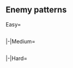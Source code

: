 ==Enemy patterns==
<!--
AUTOGENERATED, leave a comment on this subpage if you have found any issues (incorrect or missing info, non-optimal order, etc.)
-->
{{Section}}
<tabber>
Easy=
{{Event/Map|
{{Event/MapNode|1|Easy|x=575|y=203}}
{{Event/MapNode|A|Easy|x=633|y=232}}
{{Event/MapNode|B|Easy|x=618|y=158}}
{{Event/MapNode|C|Easy|x=589|y=305}}
{{Event/MapNode|D|Easy|x=519|y=152}}
{{Event/MapNode|E|Easy|x=467|y=98}}
{{Event/MapNode|F|Easy|x=441|y=285}}
{{Event/MapNode|G|Easy|x=386|y=121}}
{{Event/MapNode|H|Easy|x=376|y=237}}
{{Event/MapNode|I|Easy|x=304|y=148}}
{{Event/MapNode|J|Easy|x=288|y=264}}
{{Event/MapNode|K|Easy|x=229|y=149}}
{{Event/MapNode|L|Easy|x=207|y=232}}
{{Event/MapNode|M|Easy|x=202|y=287}}
{{Event/MapNode|N|Easy|x=119|y=202}}
{{Event/MapNode|O|Easy|x=122|y=112}}
{{Event/MapNode|P|Easy|x=441|y=230}}
{{Event/MapNode|Q|Easy|x=441|y=170}}
}}
<div style="width:800px;max-height:400px;overflow:auto;">
{{NodeInfoEmpty|Easy|A}}
{{NodeInfo|diff=Easy|name=深海東方前方展開潜水艦隊 III群
|B
|Normal
|{{TooltipSimple|Echelon|41% (324/799)}}<br>{{TooltipSimple|Line Abreast|30% (236/799)}}
|Submarine Ka-Class
|Submarine Ka-Class
|Submarine Ka-Class
|-
|B
|Normal
|{{TooltipSimple|Echelon|30% (239/799)}}
|Submarine Ka-Class/Elite
|Submarine Ka-Class
|Submarine Ka-Class
}}
{{NodeInfo|diff=Easy|name=深海東方前方展開潜水艦隊 II群
|C
|Normal
|{{TooltipSimple|Echelon|40% (29818/74029)}}<br>{{TooltipSimple|Line Abreast|30% (22083/74029)}}
|Submarine Ka-Class
|Submarine Ka-Class
|Submarine Ka-Class
|-
|C
|Normal
|{{TooltipSimple|Echelon|30% (22128/74029)}}
|Submarine Ka-Class/Elite
|Submarine Ka-Class
|Submarine Ka-Class
}}
{{NodeInfo|diff=Easy|name=海峡前進配備 深海魚雷艇襲撃隊
|D
|Normal
|{{TooltipSimple|Echelon|35% (2131/6006)}}
|PT Imp Pack/III
|PT Imp Pack
|PT Imp Pack
|-
|D
|Normal
|{{TooltipSimple|Echelon|41% (2440/6006)}}
|PT Imp Pack/III
|PT Imp Pack
|PT Imp Pack
|PT Imp Pack
|-
|D
|Normal
|{{TooltipSimple|Echelon|24% (1435/6006)}}
|PT Imp Pack/III
|PT Imp Pack
|PT Imp Pack
|PT Imp Pack
|PT Imp Pack
}}
{{NodeInfo|diff=Easy|name=リランカ基地防衛部隊
|E
|Normal
|{{TooltipSimple|Line Ahead|29% (1429/4939)}}
|Heavy Cruiser Ri-Class/Flagship
|Light Cruiser Tsu-Class
|Destroyer I-Class/Late Model
|Destroyer I-Class
|Destroyer I-Class
|Destroyer I-Class
|-
|E
|Normal
|{{TooltipSimple|Line Ahead|15% (742/4939)}}<br>{{TooltipSimple|Double Line|56% (2768/4939)}}
|Heavy Cruiser Ri-Class/Flagship
|Light Cruiser Ho-Class/Flagship
|Light Cruiser Tsu-Class
|Destroyer I-Class/Late Model
|Destroyer I-Class
|Destroyer I-Class
}}
{{NodeInfo|diff=Easy|name=深海東方重巡戦隊
|F
|Normal
|{{TooltipSimple|Line Ahead|39% (28692/73253)}}<br>{{TooltipSimple|Double Line|39% (28605/73253)}}
|Heavy Cruiser Ri-Class/Flagship
|Heavy Cruiser Ri-Class/Flagship
|Light Cruiser He-Class/Flagship
|Destroyer I-Class
|Destroyer I-Class
|Destroyer I-Class
|-
|F
|Normal
|{{TooltipSimple|Line Ahead|22% (15956/73253)}}
|Heavy Cruiser Ri-Class/Flagship
|Heavy Cruiser Ri-Class/Flagship
|Light Cruiser He-Class/Flagship
|Destroyer I-Class/Late Model
|Destroyer I-Class
|Destroyer I-Class
}}
{{NodeInfoSelect|Easy|G}}
{{NodeInfo|diff=Easy|name=リランカ港湾基地
|H
|Defense
|{{TooltipSimple|Double Line|34% (71/207)}}
|Harbour Summer Princess
|Artillery Imp
|Transport Ship Wa-Class
|Transport Ship Wa-Class
|Transport Ship Wa-Class
|-
|H
|Defense
|{{TooltipSimple|Double Line|26% (53/207)}}
|Harbour Summer Princess
|Airfield Princess/V
|Transport Ship Wa-Class
|Transport Ship Wa-Class
|Transport Ship Wa-Class
|-
|H
|Defense
|{{TooltipSimple|Double Line|40% (83/207)}}
|Harbour Summer Princess
|Airfield Princess/V
|Artillery Imp
|Transport Ship Wa-Class
|Transport Ship Wa-Class
}}
{{NodeInfo|diff=Easy|name=リランカ港湾基地
|I
|Normal
|{{TooltipSimple|Double Line|36% (1456/4077)}}
|Harbour Summer Princess
|Destroyer I-Class
|Transport Ship Wa-Class
|Transport Ship Wa-Class
|-
|I
|Normal
|{{TooltipSimple|Double Line|31% (1244/4077)}}
|Harbour Summer Princess
|Destroyer I-Class/Late Model
|Transport Ship Wa-Class
|Transport Ship Wa-Class
|Transport Ship Wa-Class
|-
|I
|Normal
|{{TooltipSimple|Double Line|34% (1377/4077)}}
|Harbour Summer Princess
|Destroyer I-Class/Late Model
|Destroyer I-Class/Late Model
|Transport Ship Wa-Class
|Transport Ship Wa-Class
}}
{{NodeInfo|diff=Easy|name=深海東方緊急展開 前衛機動部隊
|J
|Defense
|{{TooltipSimple|Diamond|26% (15920/62386)}}
|Light Carrier Nu-Class/Flagship
|Heavy Cruiser Ri-Class/Flagship
|Light Cruiser Ho-Class/Flagship
|Destroyer I-Class
|Destroyer I-Class
|-
|J
|Defense
|{{TooltipSimple|Double Line|36% (22338/62386)}}<br>{{TooltipSimple|Diamond|39% (24128/62386)}}
|Light Carrier Nu-Class/Kai Elite
|Heavy Cruiser Ri-Class/Flagship
|Light Cruiser Ho-Class/Flagship
|Destroyer I-Class
|Destroyer I-Class
}}
{{NodeInfo|diff=Easy|name=深海東方前方展開潜水艦隊 I群
|K
|Normal
|{{TooltipSimple|Echelon|35% (9564/27543)}}<br>{{TooltipSimple|Line Abreast|35% (9644/27543)}}
|Submarine Ka-Class/Elite
|Submarine Ka-Class
|Submarine Ka-Class
|Submarine Ka-Class
|Submarine Ka-Class
|-
|K
|Normal
|{{TooltipSimple|Echelon|30% (8335/27543)}}
|Submarine Ka-Class/Flagship
|Submarine Ka-Class
|Submarine Ka-Class
|Submarine Ka-Class
|Submarine Ka-Class
}}
{{NodeInfo|diff=Easy|name=深海東方緊急展開 前衛機動部隊
|L
|Normal
|{{TooltipSimple|Diamond|26% (15707/61066)}}
|Light Carrier Nu-Class/Flagship
|Heavy Cruiser Ri-Class/Flagship
|Light Cruiser Ho-Class/Flagship
|Destroyer I-Class
|Destroyer I-Class
|-
|L
|Normal
|{{TooltipSimple|Double Line|36% (21959/61066)}}<br>{{TooltipSimple|Diamond|38% (23400/61066)}}
|Light Carrier Nu-Class/Kai Elite
|Heavy Cruiser Ri-Class/Flagship
|Light Cruiser Ho-Class/Flagship
|Destroyer I-Class
|Destroyer I-Class
}}
{{NodeInfoEmpty|Easy|M}}
{{NodeInfoEmpty|Easy|N}}
{{NodeInfo|diff=Easy|name=深海東方緊急展開 主力機動部隊
|O
|Boss
|{{TooltipSimple|Cruising<br>Formation 4|88% (39426/44777)}}
|Heavy Cruiser Ne-Class/Flagship
|Light Carrier Nu-Class/Elite
|Destroyer I-Class/Late Model
|Destroyer I-Class
|Destroyer I-Class
|Destroyer I-Class
|Destroyer I-Class
|Destroyer I-Class
|Destroyer I-Class
|Destroyer I-Class
|Destroyer I-Class
|-
|O
|Boss
|{{TooltipSimple|Cruising<br>Formation 4|12% (5351/44777)}}<br>(Final)
|Heavy Cruiser Ne-Class/Flagship
|Light Cruiser He-Class/Flagship
|Light Carrier Nu-Class/Elite
|Light Cruiser Tsu-Class
|Destroyer I-Class
|Destroyer I-Class
|Destroyer I-Class/Late Model
|Destroyer I-Class
|Destroyer I-Class
|Destroyer I-Class
|Destroyer I-Class
}}
{{NodeInfo|diff=Easy|name=深海東方雷巡戦隊
|P
|Normal
|{{TooltipSimple|Line Ahead|41% (2232/5503)}}<br>{{TooltipSimple|Double Line|30% (1633/5503)}}
|Light Cruiser Ho-Class/Flagship
|Torpedo Cruiser Chi-Class/Elite
|Torpedo Cruiser Chi-Class/Elite
|Torpedo Cruiser Chi-Class/Elite
|Destroyer I-Class
|Destroyer I-Class
|-
|P
|Normal
|{{TooltipSimple|Line Ahead|30% (1638/5503)}}
|Light Cruiser He-Class/Flagship
|Torpedo Cruiser Chi-Class/Flagship
|Torpedo Cruiser Chi-Class/Elite
|Torpedo Cruiser Chi-Class/Elite
|Destroyer I-Class
|Destroyer I-Class
}}
{{NodeInfo|diff=Easy|name=深海精鋭駆逐隊
|Q
|Normal
|{{TooltipSimple|Line Ahead|19% (984/5118)}}
|Destroyer Na-Class
|Destroyer I-Class/Late Model
|Destroyer I-Class
|Destroyer I-Class
|Destroyer I-Class
|Destroyer I-Class
|-
|Q
|Normal
|{{TooltipSimple|Line Ahead|41% (2088/5118)}}
|Destroyer Na-Class
|Destroyer I-Class/Late Model
|Destroyer I-Class/Late Model
|Destroyer I-Class
|Destroyer I-Class
|Destroyer I-Class
|-
|Q
|Normal
|{{TooltipSimple|Line Ahead|40% (2046/5118)}}
|Destroyer Na-Class
|Destroyer I-Class/Late Model
|Destroyer I-Class/Late Model
|Destroyer I-Class/Late Model
|Destroyer I-Class
|Destroyer I-Class
}}
</div> <!-- overflow -->
|-|Medium=
{{Event/Map|
{{Event/MapNode|1|Medium|x=575|y=203}}
{{Event/MapNode|A|Medium|x=633|y=232}}
{{Event/MapNode|B|Medium|x=618|y=158}}
{{Event/MapNode|C|Medium|x=589|y=305}}
{{Event/MapNode|D|Medium|x=519|y=152}}
{{Event/MapNode|E|Medium|x=467|y=98}}
{{Event/MapNode|F|Medium|x=441|y=285}}
{{Event/MapNode|G|Medium|x=386|y=121}}
{{Event/MapNode|H|Medium|x=376|y=237}}
{{Event/MapNode|I|Medium|x=304|y=148}}
{{Event/MapNode|J|Medium|x=288|y=264}}
{{Event/MapNode|K|Medium|x=229|y=149}}
{{Event/MapNode|L|Medium|x=207|y=232}}
{{Event/MapNode|M|Medium|x=202|y=287}}
{{Event/MapNode|N|Medium|x=119|y=202}}
{{Event/MapNode|O|Medium|x=122|y=112}}
{{Event/MapNode|P|Medium|x=441|y=230}}
{{Event/MapNode|Q|Medium|x=441|y=170}}
}}
<div style="width:800px;max-height:400px;overflow:auto;">
{{NodeInfoEmpty|Medium|A}}
{{NodeInfo|diff=Medium|name=深海東方前方展開潜水艦隊 III群
|B
|Normal
|{{TooltipSimple|Echelon|38% (66/176)}}<br>{{TooltipSimple|Line Abreast|30% (52/176)}}
|Submarine Ka-Class/Elite
|Submarine Ka-Class
|Submarine Ka-Class
|-
|B
|Normal
|{{TooltipSimple|Echelon|33% (58/176)}}
|Submarine Ka-Class/Flagship
|Submarine Ka-Class/Elite
|Submarine Ka-Class/Elite
}}
{{NodeInfo|diff=Medium|name=深海東方前方展開潜水艦隊 II群
|C
|Normal
|{{TooltipSimple|Echelon|40% (14637/36668)}}<br>{{TooltipSimple|Line Abreast|30% (10974/36668)}}
|Submarine Ka-Class/Elite
|Submarine Ka-Class
|Submarine Ka-Class
|-
|C
|Normal
|{{TooltipSimple|Echelon|30% (11057/36668)}}
|Submarine Ka-Class/Flagship
|Submarine Ka-Class/Elite
|Submarine Ka-Class/Elite
}}
{{NodeInfo|diff=Medium|name=海峡前進配備 深海魚雷艇襲撃隊
|D
|Normal
|{{TooltipSimple|Echelon|35% (1367/3936)}}
|PT Imp Pack/III
|PT Imp Pack
|PT Imp Pack
|PT Imp Pack
|-
|D
|Normal
|{{TooltipSimple|Echelon|40% (1592/3936)}}
|PT Imp Pack/III
|PT Imp Pack
|PT Imp Pack
|PT Imp Pack
|PT Imp Pack
|-
|D
|Normal
|{{TooltipSimple|Echelon|25% (977/3936)}}
|PT Imp Pack/III
|PT Imp Pack
|PT Imp Pack
|PT Imp Pack
|PT Imp Pack
|PT Imp Pack
}}
{{NodeInfo|diff=Medium|name=リランカ基地防衛部隊
|E
|Normal
|{{TooltipSimple|Line Ahead|28% (848/2980)}}
|Heavy Cruiser Ri-Class/Flagship
|Light Cruiser Ho-Class/Flagship
|Light Cruiser Tsu-Class
|Destroyer I-Class/Late Model
|Destroyer I-Class
|Destroyer I-Class
|-
|E
|Normal
|{{TooltipSimple|Line Ahead|26% (765/2980)}}<br>{{TooltipSimple|Double Line|46% (1367/2980)}}
|Heavy Cruiser Ri-Class/Flagship
|Light Cruiser Ho-Class/Flagship
|Light Cruiser Tsu-Class/Elite
|Destroyer I-Class/Late Model
|Destroyer I-Class
|Destroyer I-Class
}}
{{NodeInfo|diff=Medium|name=深海東方重巡戦隊
|F
|Normal
|{{TooltipSimple|Line Ahead|37% (13191/35727)}}<br>{{TooltipSimple|Double Line|26% (9181/35727)}}
|Heavy Cruiser Ri-Class/Flagship
|Heavy Cruiser Ri-Class/Flagship
|Light Cruiser He-Class/Flagship
|Destroyer I-Class/Late Model
|Destroyer I-Class
|Destroyer I-Class
|-
|F
|Normal
|{{TooltipSimple|Line Ahead|37% (13355/35727)}}
|Heavy Cruiser Ri-Class/Flagship
|Heavy Cruiser Ri-Class/Flagship
|Light Cruiser He-Class/Flagship
|Destroyer I-Class/Late Model
|Destroyer I-Class/Late Model
|Destroyer I-Class/Late Model
}}
{{NodeInfoSelect|Medium|G}}
{{NodeInfo|diff=Medium|name=リランカ港湾基地
|H
|Defense
|{{TooltipSimple|Double Line|40% (22/55)}}
|Harbour Summer Princess/II
|Artillery Imp
|Artillery Imp
|Transport Ship Wa-Class
|Transport Ship Wa-Class
|-
|H
|Defense
|{{TooltipSimple|Double Line|27% (15/55)}}
|Harbour Summer Princess/II
|Airfield Princess/V
|Artillery Imp
|Transport Ship Wa-Class
|Transport Ship Wa-Class
|-
|H
|Defense
|{{TooltipSimple|Double Line|33% (18/55)}}
|Harbour Summer Princess/II
|Airfield Princess/VI
|Artillery Imp
|Transport Ship Wa-Class
|Transport Ship Wa-Class
}}
{{NodeInfo|diff=Medium|name=リランカ港湾基地
|I
|Normal
|{{TooltipSimple|Double Line|35% (852/2442)}}
|Harbour Summer Princess/II
|Destroyer I-Class/Late Model
|Transport Ship Wa-Class
|Transport Ship Wa-Class
|-
|I
|Normal
|{{TooltipSimple|Double Line|30% (744/2442)}}
|Harbour Summer Princess/II
|Destroyer I-Class/Late Model
|Destroyer I-Class/Late Model
|Transport Ship Wa-Class
|Transport Ship Wa-Class
|-
|I
|Normal
|{{TooltipSimple|Double Line|35% (846/2442)}}
|Harbour Summer Princess/II
|Artillery Imp
|Destroyer I-Class/Late Model
|Transport Ship Wa-Class
|Transport Ship Wa-Class
}}
{{NodeInfo|diff=Medium|name=深海東方緊急展開 前衛機動部隊
|J
|Defense
|{{TooltipSimple|Diamond|22% (7090/32279)}}
|Light Carrier Nu-Class/Flagship
|Heavy Cruiser Ri-Class/Flagship
|Light Cruiser Ho-Class/Flagship
|Destroyer I-Class/Late Model
|Destroyer I-Class
|Destroyer I-Class
|-
|J
|Defense
|{{TooltipSimple|Double Line|36% (11778/32279)}}<br>{{TooltipSimple|Diamond|42% (13411/32279)}}
|Light Carrier Nu-Class/Kai Flagship
|Heavy Cruiser Ri-Class/Flagship
|Light Cruiser Ho-Class/Flagship
|Destroyer I-Class/Late Model
|Destroyer I-Class
|Destroyer I-Class
}}
{{NodeInfo|diff=Medium|name=深海東方前方展開潜水艦隊 I群
|K
|Normal
|{{TooltipSimple|Echelon|31% (2344/7614)}}<br>{{TooltipSimple|Line Abreast|30% (2251/7614)}}
|Submarine Ka-Class/Flagship
|Submarine Ka-Class
|Submarine Ka-Class
|Submarine Ka-Class
|Submarine Ka-Class
|-
|K
|Normal
|{{TooltipSimple|Echelon|40% (3019/7614)}}
|Submarine Ka-Class/Flagship
|Submarine Ka-Class/Flagship
|Submarine Ka-Class
|Submarine Ka-Class
|Submarine Ka-Class
}}
{{NodeInfo|diff=Medium|name=深海東方緊急展開 前衛機動部隊
|L
|Normal
|{{TooltipSimple|Diamond|22% (6955/31550)}}
|Light Carrier Nu-Class/Flagship
|Heavy Cruiser Ri-Class/Flagship
|Light Cruiser Ho-Class/Flagship
|Destroyer I-Class/Late Model
|Destroyer I-Class
|Destroyer I-Class
|-
|L
|Normal
|{{TooltipSimple|Double Line|36% (11400/31550)}}<br>{{TooltipSimple|Diamond|42% (13195/31550)}}
|Light Carrier Nu-Class/Kai Flagship
|Heavy Cruiser Ri-Class/Flagship
|Light Cruiser Ho-Class/Flagship
|Destroyer I-Class/Late Model
|Destroyer I-Class
|Destroyer I-Class
}}
{{NodeInfoEmpty|Medium|M}}
{{NodeInfoEmpty|Medium|N}}
{{NodeInfo|diff=Medium|name=深海東方緊急展開 主力機動部隊
|O
|Boss
|{{TooltipSimple|Cruising<br>Formation 4|77% (14694/19174)}}
|Heavy Cruiser Ne-Class/Flagship
|Light Carrier Nu-Class/Kai Elite
|Light Cruiser Tsu-Class
|Destroyer I-Class/Late Model
|Destroyer I-Class
|Destroyer I-Class
|Destroyer I-Class/Late Model
|Destroyer I-Class
|Destroyer I-Class
|Destroyer I-Class
|Destroyer I-Class
|Destroyer I-Class
|-
|O
|Boss
|{{TooltipSimple|Cruising<br>Formation 4|23% (4480/19174)}}<br>(Final)
|Heavy Cruiser Ne-Class/Flagship
|Light Carrier Nu-Class/Kai Elite
|Light Cruiser He-Class/Flagship
|Light Cruiser Tsu-Class
|Destroyer I-Class
|Destroyer I-Class
|Destroyer Ancient Princess
|Destroyer I-Class/Late Model
|Destroyer I-Class
|Destroyer I-Class
|Destroyer I-Class
|Destroyer I-Class
}}
{{NodeInfo|diff=Medium|name=深海東方雷巡戦隊
|P
|Normal
|{{TooltipSimple|Line Ahead|39% (285/728)}}<br>{{TooltipSimple|Double Line|24% (174/728)}}
|Light Cruiser Ho-Class/Flagship
|Torpedo Cruiser Chi-Class/Flagship
|Torpedo Cruiser Chi-Class/Elite
|Torpedo Cruiser Chi-Class/Elite
|Destroyer I-Class
|Destroyer I-Class
|-
|P
|Normal
|{{TooltipSimple|Line Ahead|37% (269/728)}}
|Light Cruiser He-Class/Flagship
|Torpedo Cruiser Chi-Class/Flagship
|Torpedo Cruiser Chi-Class/Elite
|Torpedo Cruiser Chi-Class/Elite
|Destroyer I-Class/Late Model
|Destroyer I-Class/Late Model
}}
{{NodeInfo|diff=Medium|name=深海精鋭駆逐隊
|Q
|Normal
|{{TooltipSimple|Line Ahead|19% (119/630)}}
|Destroyer Na-Class/Elite
|Destroyer I-Class/Late Model
|Destroyer I-Class/Late Model
|Destroyer I-Class
|Destroyer I-Class
|Destroyer I-Class
|-
|Q
|Normal
|{{TooltipSimple|Line Ahead|41% (256/630)}}
|Destroyer Na-Class/Elite
|Destroyer I-Class/Late Model
|Destroyer I-Class/Late Model
|Destroyer I-Class/Late Model
|Destroyer I-Class
|Destroyer I-Class
|-
|Q
|Normal
|{{TooltipSimple|Line Ahead|40% (255/630)}}
|Destroyer Na-Class/Elite
|Destroyer I-Class/Late Model
|Destroyer I-Class/Late Model
|Destroyer I-Class/Late Model
|Destroyer I-Class/Late Model
|Destroyer I-Class
}}
</div> <!-- overflow -->
|-|Hard=
{{Event/Map|
{{Event/MapNode|1|Hard|x=575|y=203}}
{{Event/MapNode|A|Hard|x=633|y=232}}
{{Event/MapNode|B|Hard|x=618|y=158}}
{{Event/MapNode|C|Hard|x=589|y=305}}
{{Event/MapNode|D|Hard|x=519|y=152}}
{{Event/MapNode|E|Hard|x=467|y=98}}
{{Event/MapNode|F|Hard|x=441|y=285}}
{{Event/MapNode|G|Hard|x=386|y=121}}
{{Event/MapNode|H|Hard|x=376|y=237}}
{{Event/MapNode|I|Hard|x=304|y=148}}
{{Event/MapNode|J|Hard|x=288|y=264}}
{{Event/MapNode|K|Hard|x=229|y=149}}
{{Event/MapNode|L|Hard|x=207|y=232}}
{{Event/MapNode|M|Hard|x=202|y=287}}
{{Event/MapNode|N|Hard|x=119|y=202}}
{{Event/MapNode|O|Hard|x=122|y=112}}
{{Event/MapNode|P|Hard|x=441|y=230}}
{{Event/MapNode|Q|Hard|x=441|y=170}}
}}
<div style="width:800px;max-height:400px;overflow:auto;">
{{NodeInfoEmpty|Hard|A}}
{{NodeInfo|diff=Hard|name=深海東方前方展開潜水艦隊 III群
|B
|Normal
|{{TooltipSimple|Echelon|40% (256/645)}}<br>{{TooltipSimple|Line Abreast|31% (203/645)}}
|Submarine Ka-Class/Flagship
|Submarine Ka-Class/Elite
|Submarine Ka-Class/Elite
|-
|B
|Normal
|{{TooltipSimple|Echelon|29% (186/645)}}
|Submarine Ka-Class/Flagship
|Submarine Ka-Class/Flagship
|Submarine Ka-Class/Flagship
}}
{{NodeInfo|diff=Hard|name=深海東方前方展開潜水艦隊 II群
|C
|Normal
|{{TooltipSimple|Echelon|40% (57683/143729)}}<br>{{TooltipSimple|Line Abreast|30% (42911/143729)}}
|Submarine Ka-Class/Flagship
|Submarine Ka-Class/Elite
|Submarine Ka-Class/Elite
|-
|C
|Normal
|{{TooltipSimple|Echelon|30% (43135/143729)}}
|Submarine Ka-Class/Flagship
|Submarine Ka-Class/Flagship
|Submarine Ka-Class/Flagship
}}
{{NodeInfo|diff=Hard|name=海峡前進配備 深海魚雷艇襲撃隊
|D
|Normal
|{{TooltipSimple|Echelon|35% (6930/19973)}}
|PT Imp Pack/III
|PT Imp Pack/II
|PT Imp Pack
|PT Imp Pack
|PT Imp Pack
|-
|D
|Normal
|{{TooltipSimple|Echelon|41% (8112/19973)}}
|PT Imp Pack/III
|PT Imp Pack/II
|PT Imp Pack/II
|PT Imp Pack
|PT Imp Pack
|PT Imp Pack
|-
|D
|Normal
|{{TooltipSimple|Echelon|25% (4931/19973)}}
|PT Imp Pack/III
|PT Imp Pack/III
|PT Imp Pack/II
|PT Imp Pack/II
|PT Imp Pack
|PT Imp Pack
}}
{{NodeInfo|diff=Hard|name=リランカ基地防衛部隊
|E
|Normal
|{{TooltipSimple|Line Ahead|29% (4110/13983)}}
|Heavy Cruiser Ri-Class/Flagship
|Light Cruiser Ho-Class/Flagship
|Light Cruiser Tsu-Class/Elite
|Destroyer I-Class/Late Model
|Destroyer I-Class/Late Model
|Destroyer I-Class/Late Model
|-
|E
|Normal
|{{TooltipSimple|Line Ahead|36% (5084/13983)}}<br>{{TooltipSimple|Double Line|34% (4789/13983)}}
|Heavy Cruiser Ri-Class/Flagship
|Light Cruiser He-Class/Flagship
|Light Cruiser Tsu-Class/Elite
|Destroyer I-Class/Late Model
|Destroyer I-Class/Late Model
|Destroyer I-Class/Late Model
}}
{{NodeInfo|diff=Hard|name=深海東方重巡戦隊
|F
|Normal
|{{TooltipSimple|Line Ahead|36% (48833/135919)}}<br>{{TooltipSimple|Double Line|20% (26905/135919)}}
|Heavy Cruiser Ri-Class/Flagship
|Heavy Cruiser Ri-Class/Flagship
|Light Cruiser He-Class/Flagship
|Destroyer I-Class/Late Model
|Destroyer I-Class/Late Model
|Destroyer I-Class/Late Model
|-
|F
|Normal
|{{TooltipSimple|Line Ahead|44% (60181/135919)}}
|Heavy Cruiser Ri-Class/Kai Flagship
|Heavy Cruiser Ri-Class/Flagship
|Heavy Cruiser Ri-Class/Flagship
|Light Cruiser He-Class/Flagship
|Destroyer I-Class/Late Model
|Destroyer I-Class/Late Model
}}
{{NodeInfoSelect|Hard|G}}
{{NodeInfo|diff=Hard|name=リランカ港湾基地
|H
|Defense
|{{TooltipSimple|Double Line|28% (32/115)}}
|Harbour Summer Princess/III
|Artillery Imp/II
|Artillery Imp/II
|Artillery Imp/II
|Transport Ship Wa-Class
|Transport Ship Wa-Class
|-
|H
|Defense
|{{TooltipSimple|Double Line|30% (35/115)}}
|Harbour Summer Princess/III
|Airfield Princess/VI
|Artillery Imp/II
|Artillery Imp/II
|Transport Ship Wa-Class
|Transport Ship Wa-Class
|-
|H
|Defense
|{{TooltipSimple|Double Line|42% (48/115)}}
|Harbour Summer Princess/III
|Airfield Princess/VII
|Artillery Imp/II
|Artillery Imp/II
|Transport Ship Wa-Class
|Transport Ship Wa-Class
}}
{{NodeInfo|diff=Hard|name=リランカ港湾基地
|I
|Normal
|{{TooltipSimple|Double Line|36% (3835/10614)}}
|Harbour Summer Princess/III
|Artillery Imp
|Artillery Imp
|Destroyer I-Class/Late Model
|Transport Ship Wa-Class
|Transport Ship Wa-Class
|-
|I
|Normal
|{{TooltipSimple|Double Line|30% (3164/10614)}}
|Harbour Summer Princess/III
|Artillery Imp
|Artillery Imp
|Artillery Imp
|Transport Ship Wa-Class
|Transport Ship Wa-Class
|-
|I
|Normal
|{{TooltipSimple|Double Line|34% (3615/10614)}}
|Harbour Summer Princess/III
|Airfield Princess/VI
|Artillery Imp
|Artillery Imp
|Transport Ship Wa-Class
|Transport Ship Wa-Class
}}
{{NodeInfo|diff=Hard|name=深海東方緊急展開 前衛機動部隊
|J
|Defense
|{{TooltipSimple|Diamond|20% (24442/123219)}}
|Light Carrier Nu-Class/Kai Flagship
|Light Carrier Nu-Class/Flagship
|Heavy Cruiser Ri-Class/Flagship
|Light Cruiser He-Class/Flagship
|Destroyer I-Class/Late Model
|Destroyer I-Class/Late Model
|-
|J
|Defense
|{{TooltipSimple|Double Line|37% (45213/123219)}}<br>{{TooltipSimple|Diamond|43% (53564/123219)}}
|Light Carrier Nu-Class/Kai Flagship
|Light Carrier Nu-Class/Kai Elite
|Heavy Cruiser Ri-Class/Flagship
|Light Cruiser He-Class/Flagship
|Destroyer I-Class/Late Model
|Destroyer I-Class/Late Model
}}
{{NodeInfo|diff=Hard|name=深海東方前方展開潜水艦隊 I群
|K
|Normal
|{{TooltipSimple|Echelon|25% (5313/21241)}}<br>{{TooltipSimple|Line Abreast|25% (5318/21241)}}
|Submarine Ka-Class/Flagship
|Submarine Ka-Class/Elite
|Submarine Ka-Class/Elite
|Submarine Ka-Class/Elite
|Submarine Ka-Class/Elite
|-
|K
|Normal
|{{TooltipSimple|Echelon|50% (10610/21241)}}
|Submarine Ka-Class/Flagship
|Submarine Ka-Class/Flagship
|Submarine Ka-Class/Flagship
|Submarine Ka-Class/Elite
|Submarine Ka-Class/Elite
}}
{{NodeInfo|diff=Hard|name=深海東方緊急展開 前衛機動部隊
|L
|Normal
|{{TooltipSimple|Diamond|20% (23457/119344)}}
|Light Carrier Nu-Class/Kai Elite
|Light Carrier Nu-Class/Flagship
|Heavy Cruiser Ri-Class/Flagship
|Light Cruiser He-Class/Flagship
|Destroyer I-Class/Late Model
|Destroyer I-Class/Late Model
|-
|L
|Normal
|{{TooltipSimple|Double Line|37% (43791/119344)}}<br>{{TooltipSimple|Diamond|44% (52096/119344)}}
|Light Carrier Nu-Class/Kai Flagship
|Light Carrier Nu-Class/Flagship
|Heavy Cruiser Ri-Class/Flagship
|Light Cruiser He-Class/Flagship
|Destroyer I-Class/Late Model
|Destroyer I-Class/Late Model
}}
{{NodeInfoEmpty|Hard|M}}
{{NodeInfoEmpty|Hard|N}}
{{NodeInfo|diff=Hard|name=深海東方緊急展開 主力機動部隊
|O
|Boss
|{{TooltipSimple|Cruising<br>Formation 4|70% (47573/67660)}}
|Heavy Cruiser Ne-Class/Flagship
|Light Carrier Nu-Class/Kai Flagship
|Light Cruiser Tsu-Class
|Destroyer I-Class/Late Model
|Destroyer I-Class/Late Model
|Destroyer I-Class/Late Model
|Destroyer I-Class/Late Model
|Destroyer I-Class/Late Model
|Destroyer I-Class
|Destroyer I-Class
|Destroyer I-Class
|Destroyer I-Class
|-
|O
|Boss
|{{TooltipSimple|Cruising<br>Formation 4|30% (20087/67660)}}<br>(Final)
|Heavy Cruiser Ne-Class/Flagship
|Light Carrier Nu-Class/Kai Flagship
|Light Cruiser He-Class/Flagship
|Light Cruiser Tsu-Class/Elite
|Destroyer I-Class/Late Model
|Destroyer I-Class/Late Model
|Destroyer Ancient Princess
|Destroyer I-Class/Late Model
|Destroyer I-Class/Late Model
|Destroyer I-Class/Late Model
|Destroyer I-Class
|Destroyer I-Class
}}
{{NodeInfo|diff=Hard|name=深海東方雷巡戦隊
|P
|Normal
|{{TooltipSimple|Line Ahead|41% (346/854)}}<br>{{TooltipSimple|Double Line|19% (165/854)}}
|Light Cruiser Ho-Class/Flagship
|Torpedo Cruiser Chi-Class/Flagship
|Torpedo Cruiser Chi-Class/Flagship
|Torpedo Cruiser Chi-Class/Flagship
|Destroyer I-Class/Late Model
|Destroyer I-Class/Late Model
|-
|P
|Normal
|{{TooltipSimple|Line Ahead|40% (343/854)}}
|Light Cruiser He-Class/Flagship
|Torpedo Cruiser Chi-Class/Flagship
|Torpedo Cruiser Chi-Class/Flagship
|Torpedo Cruiser Chi-Class/Flagship
|Destroyer I-Class/Late Model
|Destroyer I-Class/Late Model
}}
{{NodeInfo|diff=Hard|name=深海精鋭駆逐隊
|Q
|Normal
|{{TooltipSimple|Line Ahead|11% (62/560)}}
|Destroyer Na-Class/Flagship
|Destroyer I-Class/Late Model
|Destroyer I-Class/Late Model
|Destroyer I-Class/Late Model
|Destroyer I-Class
|Destroyer I-Class
|-
|Q
|Normal
|{{TooltipSimple|Line Ahead|30% (168/560)}}
|Destroyer Na-Class/Flagship
|Destroyer I-Class/Late Model
|Destroyer I-Class/Late Model
|Destroyer I-Class/Late Model
|Destroyer I-Class/Late Model
|Destroyer I-Class
|-
|Q
|Normal
|{{TooltipSimple|Line Ahead|59% (330/560)}}
|Destroyer Na-Class/Flagship
|Destroyer I-Class/Late Model
|Destroyer I-Class/Late Model
|Destroyer I-Class/Late Model
|Destroyer I-Class/Late Model
|Destroyer I-Class/Late Model
}}
</div> <!-- overflow -->
</tabber>
{{SectionEnd}}